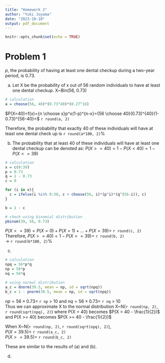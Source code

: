```yaml
---
title: "Homework 2"
author: "Yuki Joyama"
date: "2023-10-10"
output: pdf_document
---
```


```r
knitr::opts_chunk$set(echo = TRUE)
```

# Problem 1
$p$, the probability of having at least one dental checkup during a two-year period, is 0.73. 

(a) Let X be the probability of x out of 56 random individuals to have at least one dental checkup. X~Bin(56, 0.73)

```r
# calculation
a = choose(56, 40)*(0.73^40)*(0.27^16)
```

$P(X=40)=f(x)={n \choose x}p^x(1-p)^{n-x}={56 \choose 40}(0.73)^{40}(1-0.73)^{56-40}=$ `r round(a, 2)`  

Therefore, the probability that exactly 40 of these individuals will have at least one dental check up is `r round(a*100, 2)`%

(b)
The probability that at least 40 of these individuals will have at least one dental checkup can be denoted as: 
$P(X>=40) = 1 - P(X<40) = 1 - P(X<=39)$

```r
# calculation
x = c(0:39)
p = 0.73
q = 1 - 0.73
c = 0

for (i in x){
  c = ifelse(i %in% 0:39, c + choose(56, i)*(p^i)*(q^(56-i)), c)
}

b = 1 - c 

# check using binomial distribution
pbinom(39, 56, 0.73)
```

$P(X<=39)=P(X=0)+P(X=1)+...+P(X=39)=$ `r round(c, 2)`  
Therefore, $P(X>=40)=1 - P(X<=39)=$ `r round(b, 2)`  
&rarr; `r round(b*100, 2)`%

(c)
```r
# calculation
npq = 56*p*q
np = 56*p
nq = 56*q

# using normal distribution
a_c = dnorm(39.5, mean = np, sd = sqrt(npq)) 
b_c = 1 - pnorm(39.5, mean = np, sd = sqrt(npq))
```
$np=56 \times 0.73=$ `r np` > 10 and $nq=56 \times 0.73=$ `r nq` > 10  
Thus we can approximate X to the normal distribution X~N(`r round(np, 2)`, `r round(sqrt(npq), 2)`) where P(X = 40) becomes $P(X = 40 - \frac{1}{2})$ and P(X >= 40) becomes $P(X >= 40 - \frac{1}{2})$  

When X~N(`r round(np, 2)`, `r round(sqrt(npq), 2)`),  
$P(X = 39.5)=$ `r round(a_c, 2)`  
$P(X >= 39.5)=$ `r round(b_c, 2)`

These are similar to the results of (a) and (b).

(d)
